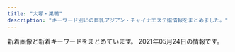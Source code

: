 ```yaml
---
title: "大塚・巣鴨"
description: "キーワード別にの巨乳アジアン・チャイナエステ嬢情報をまとめました。"
---
```


新着画像と新着キーワードをまとめています。
2021年05月24日の情報です。

<DmmAffiliateIns />
<KeywordTable
  shops={
    [
    {
        "url": "http://www.ko-story.com/",
        "keywords": {
            "D": 8,
            "88": 6,
            "89": 2
        },
        "name": "\u30b9\u30c8\u30fc\u30ea\u30fc",
        "station": "JR\u99d2\u8fbc\u99c5\u5357\u53e3",
        "img_links": [
            "http://www.ko-story.com/css/osusume-00014a.jpg",
            "http://www.ko-story.com/css/main-staff01.jpg",
            "http://www.ko-story.com/css/head-change.jpg",
            "http://www.ko-story.com/css/staff/staff-0013-a.jpg",
            "http://www.ko-story.com/css/top01-left02.jpg",
            "http://www.ko-story.com/css/staff/staff-012-b.jpg",
            "http://www.ko-story.com/css/nav/nav-007.jpg",
            "http://www.ko-story.com/css/tel01.png",
            "http://www.ko-story.com/css/main-staff03.jpg",
            "http://www.ko-story.com/css/main-girl02.png",
            "http://www.ko-story.com/css/staff/staff-012-a.jpg",
            "http://www.ko-story.com/css/staff/staff-0014-a.jpg",
            "http://www.ko-story.com/css/nav/nav-003.jpg",
            "http://www.ko-story.com/css/nav/nav-005.jpg",
            "http://www.ko-story.com/css/top01-left03.jpg",
            "http://www.ko-story.com/css/staff/staff-010-a.jpg",
            "http://www.ko-story.com/css/top01-left01.png",
            "http://www.ko-story.com/css/nav/nav-004.jpg",
            "http://www.ko-story.com/css/staff/staff-0014-b.jpg",
            "http://www.ko-story.com/css/osusume-011.jpg",
            "http://www.ko-story.com/css/nav/nav-002.jpg",
            "http://www.ko-story.com/css/nav/nav-001.jpg",
            "http://www.ko-story.com/css/osusume-013.jpg",
            "http://www.ko-story.com/css/staff/staff-0013-b.jpg",
            "http://www.ko-story.com/css/staff/staff-010-b.jpg",
            "http://www.ko-story.com/css/nav/nav-006.jpg"
        ]
    },
    {
        "img_links": [],
        "name": "\u99a8-\u304b\u304a\u308a-",
        "keywords": {},
        "url": "http://rinpa-awa.info/",
        "station": "JR\u5927\u585a\u99c5\u5317\u53e3"
    },
    {
        "img_links": [
            "http://relaxation.ebb.jp/int2.jpg",
            "http://relaxation.ebb.jp/2/uploadimg/1614080603.jpg",
            "http://relaxation.ebb.jp/2/uploadimg/1614080688.jpg",
            "http://relaxation.ebb.jp/2/uploadimg/1614080268.jpg",
            "http://relaxation.ebb.jp/2/uploadimg/1614080305.jpg",
            "http://relaxation.ebb.jp/vis_theptframe.png",
            "http://relaxation.ebb.jp/int1.jpg",
            "http://relaxation.ebb.jp/int3.jpg",
            "http://relaxation.ebb.jp/2/uploadimg/1615986161.jpg",
            "http://relaxation.ebb.jp/dozdLZQPkhPUwC2.png",
            "http://relaxation.ebb.jp/2/uploadimg/1614080617.jpg",
            "http://relaxation.ebb.jp/2/uploadimg/1621840799.jpg",
            "http://relaxation.ebb.jp/2/uploadimg/1614080587.jpg",
            "http://relaxation.ebb.jp/2/uploadimg/1614080543.jpg",
            "http://relaxation.ebb.jp/2/uploadimg/1614080675.jpg",
            "http://relaxation.ebb.jp/2/uploadimg/1614080597.jpg",
            "http://relaxation.ebb.jp/2/uploadimg/1614080297.jpg"
        ],
        "keywords": {
            "83": 12,
            "84": 12,
            "86": 24,
            "C": 24,
            "D": 36,
            "87": 12
        },
        "url": "http://relaxation.ebb.jp/",
        "name": "\u7652\u51e6\uff5e\u30e6\u30c9\u30b3\u30ed\uff5e",
        "station": "JR\u99d2\u8fbc\u99c5\u5317\u53e3"
    },
    {
        "name": "\u7652\u3057\u306e\u68ee",
        "url": "http://iyashinomori.oks.bz/",
        "station": "JR\u99d2\u8fbc\u99c5\u5357\u53e3",
        "img_links": [],
        "keywords": {}
    },
    {
        "keywords": {},
        "station": "JR\u5de3\u9d28\u99c5\u6b63\u9762\u53e3",
        "img_links": [
            "http://www.relax-luck.work/sp/img/miho1.jpg",
            "http://www.relax-luck.work/sp/images/footer.jpg",
            "http://www.relax-luck.work/sp/images/staff_t.jpg",
            "http://www.relax-luck.work/img/sizuka1.jpg",
            "http://www.relax-luck.work/sp/images/rec2.jpg",
            "http://www.relax-luck.work/images/ac1.jpg",
            "http://www.relax-luck.work/img/sizuka2.jpg",
            "http://www.relax-luck.work/img/miho1.jpg",
            "http://www.relax-luck.work/sp/images/tel.png",
            "http://www.relax-luck.work/img/erika2.jpg",
            "http://www.relax-luck.work/sp/staff/sizuka.jpg",
            "http://www.relax-luck.work/sp/img/siori2.jpg",
            "http://www.relax-luck.work/sp/images/ac1.png",
            "http://www.relax-luck.work/sp/img/siori1.jpg",
            "http://www.relax-luck.work/sp/images/rec1.jpg",
            "http://www.relax-luck.work/sp/images/int2.png",
            "http://www.relax-luck.work/sp/img/miho2.jpg",
            "http://www.relax-luck.work/img/siori1.jpg",
            "http://www.relax-luck.work/sp/menu/top.jpg",
            "http://www.relax-luck.work/sp/images/interior_t.jpg",
            "http://www.relax-luck.work/images/staff_t.jpg",
            "http://www.relax-luck.work/images/ta.jpg",
            "http://www.relax-luck.work/sp/images/ta.png",
            "http://www.relax-luck.work/sp/staff/miho.jpg",
            "http://www.relax-luck.work/images/int2.png",
            "http://www.relax-luck.work/sp/img/sizuka2.jpg",
            "http://www.relax-luck.work/sp/images/ac1.jpg",
            "http://www.relax-luck.work/images/head.jpg",
            "http://www.relax-luck.work/sp/img/sizuka1.jpg",
            "http://www.relax-luck.work/sp/images/sys.png",
            "http://www.relax-luck.work/images/3.jpg",
            "http://www.relax-luck.work/images/4.jpg",
            "http://www.relax-luck.work/sp/img/erika1.jpg",
            "http://www.relax-luck.work/sp/images/head.jpg",
            "http://www.relax-luck.work/sp/menu/staff.jpg",
            "http://www.relax-luck.work/images/rec2.jpg",
            "http://www.relax-luck.work/images/sys.png",
            "http://www.relax-luck.work/sp/images/news.jpg",
            "http://www.relax-luck.work/img/miho2.jpg",
            "http://www.relax-luck.work/images/1.jpg",
            "http://www.relax-luck.work/images/2.jpg",
            "http://www.relax-luck.work/images/rec1.jpg",
            "http://www.relax-luck.work/images/int1.png",
            "http://www.relax-luck.work/sp/staff/erika.jpg",
            "http://www.relax-luck.work/sp/img/erika2.jpg",
            "http://www.relax-luck.work/images/tr.jpg",
            "http://www.relax-luck.work/images/sm.jpg",
            "http://www.relax-luck.work/img/erika1.jpg",
            "http://www.relax-luck.work/sp/images/int1.png",
            "http://www.relax-luck.work/img/siori2.jpg",
            "http://www.relax-luck.work/sp/staff/siori.jpg",
            "http://www.relax-luck.work/images/news_t.jpg",
            "http://www.relax-luck.work/images/interior_t.jpg"
        ],
        "url": "http://www.relax-luck.work/",
        "name": "Relax Luck"
    },
    {
        "keywords": {
            "87": 3,
            "D": 4,
            "E": 3,
            "85": 3,
            "88": 3,
            "86": 4,
            "C": 14
        },
        "name": "\u30aa\u30ec\u30f3\u30b8",
        "url": "http://relax-orange.work/",
        "img_links": [
            "http://relax-orange.work/img/m40.png",
            "http://relax-orange.work/i/img/s2.jpg",
            "http://relax-orange.work/i/img/acc.jpg",
            "http://relax-orange.work/i/img/r1.jpg",
            "http://relax-orange.work/img/s1.jpg",
            "http://relax-orange.work/i/img/s3.jpg",
            "http://relax-orange.work/i/img/r2.jpg",
            "http://relax-orange.work/img/sta1.jpg",
            "http://relax-orange.work/i/img/s5.jpg",
            "http://relax-orange.work/img/mobile-botton-0.png",
            "http://relax-orange.work/img/st3.jpg",
            "http://relax-orange.work/img/sta2.jpg",
            "http://relax-orange.work/img/m3.png",
            "http://relax-orange.work/img/m4.png",
            "http://relax-orange.work/img/sta3.jpg",
            "http://relax-orange.work/img/m2.png",
            "http://relax-orange.work/img/st5.jpg",
            "http://relax-orange.work/img/m50.png",
            "http://relax-orange.work/i/img/s1.jpg",
            "http://relax-orange.work/img/m60.png",
            "http://relax-orange.work/img/st1.jpg",
            "http://relax-orange.work/img/sta5.jpg",
            "http://relax-orange.work/i/img/sta5.jpg",
            "http://relax-orange.work/img/kanban.jpg",
            "http://relax-orange.work/img/m5.png",
            "http://relax-orange.work/img/s5.jpg",
            "http://relax-orange.work/img/m30.png",
            "http://relax-orange.work/img/s3.jpg",
            "http://relax-orange.work/img/nos.jpg",
            "http://relax-orange.work/i/img/r4.jpg",
            "http://relax-orange.work/img/st2.jpg",
            "http://relax-orange.work/img/m1.png",
            "http://relax-orange.work/i/img/kanban.jpg",
            "http://relax-orange.work/img/m20.png",
            "http://relax-orange.work/i/img/r3.jpg",
            "http://relax-orange.work/img/m6.png",
            "http://relax-orange.work/img/s2.jpg"
        ],
        "station": "JR\u5de3\u9d28\u99c5\u5317\u53e3"
    },
    {
        "img_links": [
            "https://townnet.ne.jp/myondon/top/staff/img/aya.jpg",
            "https://townnet.ne.jp/myondon/top/view/img/s_12.jpg",
            "https://townnet.ne.jp/myondon/top/view/img/s_07.jpg",
            "https://townnet.ne.jp/myondon/top/view/img/s_11.jpg",
            "https://townnet.ne.jp/myondon/top/img/net1.jpg",
            "https://townnet.ne.jp/myondon/top/staff/img/hal.jpg",
            "https://townnet.ne.jp/myondon/top/view/img/s_08.jpg",
            "https://townnet.ne.jp/myondon/top/staff/img/g_4681.jpg",
            "https://townnet.ne.jp/myondon/top/staff/img/g_6576.jpg",
            "https://townnet.ne.jp/myondon/top/view/img/v_02.jpg",
            "https://townnet.ne.jp/myondon/top/view/img/v_03.jpg",
            "https://townnet.ne.jp/myondon/top/view/img/s_03.jpg",
            "https://townnet.ne.jp/myondon/top/access/img/kanban.jpg",
            "https://townnet.ne.jp/myondon/top/system/img/net.jpg",
            "https://townnet.ne.jp/myondon/top/img/information.jpg",
            "https://townnet.ne.jp/myondon/top/view/img/s_04.jpg",
            "https://townnet.ne.jp/myondon/top/staff/img/kaori_1.jpg",
            "https://townnet.ne.jp/myondon/top/view/img/v_07.jpg",
            "https://townnet.ne.jp/myondon/top/view/img/s_09.jpg",
            "https://townnet.ne.jp/myondon/img/img_02.jpg",
            "https://townnet.ne.jp/myondon/top/staff/img/mari.jpg",
            "https://townnet.ne.jp/myondon/top/system/img/price.jpg",
            "https://townnet.ne.jp/myondon/top/view/img/v_04.jpg",
            "https://townnet.ne.jp/myondon/top/view/img/v_05.jpg",
            "https://townnet.ne.jp/myondon/top/view/img/v_08.jpg",
            "https://townnet.ne.jp/myondon/top/view/img/v_01.jpg",
            "https://townnet.ne.jp/myondon/top/view/img/s_05.jpg",
            "https://townnet.ne.jp/myondon/top/view/img/s_06.jpg",
            "https://townnet.ne.jp/myondon/top/staff/img/bb.jpg",
            "https://townnet.ne.jp/myondon/top/view/img/s_02.jpg",
            "https://townnet.ne.jp/myondon/top/staff/img/kaori.jpg",
            "https://townnet.ne.jp/myondon/top/view/img/s_01.jpg",
            "https://townnet.ne.jp/myondon/top/view/img/v_06.jpg",
            "https://townnet.ne.jp/myondon/top/view/img/s_10.jpg"
        ],
        "keywords": {},
        "url": "https://townnet.ne.jp/myondon/",
        "name": "\u660e\u6d1e",
        "station": "JR\u5927\u585a\u99c5\u5317\u53e3"
    },
    {
        "img_links": [
            "https://koi-relax.tokyo/wp-content/themes/este/img/top-img01a.png",
            "https://koi-relax.tokyo/wp-content/uploads/2021/05/2187ty.jpg",
            "https://koi-relax.tokyo/wp-content/themes/este/img/tel_footer.png",
            "https://koi-relax.tokyo/wp-content/themes/este/img/call.png",
            "https://koi-relax.tokyo/wp-content/themes/este/img/3.jpg",
            "https://koi-relax.tokyo/wp-content/themes/este/img/top-img01b.png",
            "https://koi-relax.tokyo/wp-content/themes/este/img/4.jpg",
            "https://koi-relax.tokyo/wp-content/uploads/2021/05/90829716ty.jpg",
            "https://koi-relax.tokyo/wp-content/themes/este/img/1.jpg",
            "https://koi-relax.tokyo/wp-content/uploads/2021/03/ui2yt1fg.jpg",
            "https://koi-relax.tokyo/wp-content/uploads/2021/03/987syatdf.jpg",
            "https://koi-relax.tokyo/wp-content/uploads/2021/03/iuygfas.jpg",
            "https://koi-relax.tokyo/wp-content/themes/este/img/top-img02b.png",
            "https://koi-relax.tokyo/wp-content/themes/este/img/2.jpg",
            "https://koi-relax.tokyo/wp-content/themes/este/img/tel_header.png",
            "https://koi-relax.tokyo/wp-content/themes/este/img/top-img03.png",
            "https://koi-relax.tokyo/wp-content/uploads/2021/05/98726151.jpg"
        ],
        "url": "https://koi-relax.tokyo/",
        "name": "\u604b",
        "station": "JR\u5de3\u9d28\u99c5",
        "keywords": {
            "\u30c0\u30a4\u30ca\u30de\u30a4\u30c8": 3,
            "D": 11,
            "\u30bb\u30af\u30b7\u30fc": 3,
            "F": 4
        }
    },
    {
        "url": "http://rin-este.info/",
        "keywords": {
            "D": 20,
            "F": 4,
            "\u30bb\u30af\u30b7\u30fc": 2,
            "E": 14
        },
        "name": "\u51db\u82b1 \u308a\u3093\u304b",
        "img_links": [
            "http://rin-este.info/wp-content/themes/este/img/4.jpg",
            "https://rin-este.info/wp-content/themes/este/img/top-img03.png",
            "https://rin-este.info/wp-content/themes/este/img/1.jpg",
            "https://rin-este.info/wp-content/uploads/2021/02/3sjaioaoisaas.jpg",
            "https://rin-este.info/wp-content/themes/este/img/3.jpg",
            "https://rin-este.info/wp-content/themes/este/img/tel_header.png",
            "https://rin-este.info/wp-content/uploads/2021/02/jsioaioasoai.jpg",
            "http://rin-este.info/wp-content/themes/este/img/top-img05.png",
            "https://rin-este.info/wp-content/uploads/2021/02/00002101021.jpg",
            "https://rin-este.info/wp-content/uploads/2021/02/1saijojsaiosa.jpg",
            "https://rin-este.info/wp-content/themes/este/img/top-img02.png",
            "http://rin-este.info/wp-content/themes/este/img/top-img04.png",
            "https://rin-este.info/wp-content/uploads/2021/02/sajioaioaa1.jpg",
            "https://rin-este.info/wp-content/uploads/2021/02/0006.jpg",
            "https://rin-este.info/wp-content/uploads/2021/02/0000000000.jpg",
            "https://rin-este.info/wp-content/themes/este/img/top-img05.png",
            "http://rin-este.info/wp-content/themes/este/img/top-img01.png",
            "https://rin-este.info/wp-content/themes/este/img/call.png",
            "http://rin-este.info/wp-content/themes/este/img/call.png",
            "https://rin-este.info/wp-content/themes/este/img/top-img01.png",
            "https://rin-este.info/wp-content/uploads/2021/02/shaujsialskas.jpg",
            "https://rin-este.info/wp-content/themes/este/img/4.jpg",
            "http://rin-este.info/wp-content/themes/este/img/2.jpg",
            "http://rin-este.info/wp-content/themes/este/img/tel_footer.png",
            "http://rin-este.info/wp-content/themes/este/img/1.jpg",
            "https://rin-este.info/wp-content/themes/este/img/2.jpg",
            "http://rin-este.info/wp-content/themes/este/img/top-img02.png",
            "https://rin-este.info/wp-content/themes/este/img/tel_footer.png",
            "http://rin-este.info/wp-content/themes/este/img/tel_header.png",
            "https://rin-este.info/wp-content/themes/este/img/top-img04.png",
            "http://rin-este.info/wp-content/themes/este/img/3.jpg"
        ],
        "station": "JR\u5927\u585a\u99c5\u5357\u53e3"
    },
    {
        "url": "http://alinse.xyz/",
        "keywords": {
            "C": 10,
            "D": 9
        },
        "img_links": [
            "http://alinse.xyz/picture/call.png",
            "http://alinse.xyz/uploads/210429/1-210429133024236.jpg",
            "http://alinse.xyz/uploads/210519/1-21051Z9520c53.jpg",
            "http://alinse.xyz/uploads/210507/1-21050F93430460.jpg",
            "http://alinse.xyz/uploads/210429/1-21042913342U49.jpg",
            "http://alinse.xyz/uploads/210519/1-21051Z95522101.jpg",
            "http://alinse.xyz/picture/4.jpg",
            "http://alinse.xyz/uploads/210429/1-210429133216458.jpg",
            "http://alinse.xyz/uploads/210519/1-21051Z95402Q6.jpg",
            "http://alinse.xyz/uploads/210429/1-21042913354GB.jpg",
            "http://alinse.xyz/picture/tel.png",
            "http://alinse.xyz/picture/top-img01.png",
            "http://alinse.xyz/picture/top-img10.jpg",
            "http://alinse.xyz/uploads/210519/1-21051Z95156419.jpg",
            "http://alinse.xyz/uploads/210519/1-21051Z954121X.jpg",
            "http://alinse.xyz/picture/2.jpg",
            "http://alinse.xyz/uploads/210429/1-210429133010c7.jpg",
            "http://alinse.xyz/uploads/210519/1-21051Z95534935.jpg",
            "http://alinse.xyz/uploads/210429/1-210429133604H5.jpg",
            "http://alinse.xyz/picture/3.jpg",
            "http://alinse.xyz/uploads/210429/1-2104291331509C.jpg",
            "http://alinse.xyz/uploads/210429/1-210429133414623.jpg",
            "http://alinse.xyz/uploads/210507/1-21050F9341W95.jpg",
            "http://alinse.xyz/picture/1.jpg"
        ],
        "station": "JR\u5927\u585a\u99c5\u5357\u53e3",
        "name": "\u304a\u304b\u3048\u308a"
    },
    {
        "url": "http://hi-msg.com/cocoshia/",
        "station": "JR\u5927\u585a\u99c5\u5317\u53e3",
        "img_links": [
            "http://hi-msg.com/cocoshia/images/r1.jpg",
            "http://hi-msg.com/cocoshia/images/an_1_01.jpg",
            "http://hi-msg.com/cocoshia/images/an_2_01.jpg",
            "http://hi-msg.com/cocoshia/images/r4.jpg",
            "http://hi-msg.com/cocoshia/images/an_6_01.jpg",
            "http://hi-msg.com/cocoshia/images/an_4_02.jpg",
            "http://hi-msg.com/cocoshia/images/sys1.jpg",
            "http://hi-msg.com/cocoshia/images/an_3_02.jpg",
            "http://hi-msg.com/cocoshia/images/staff_images/st3.jpg",
            "http://hi-msg.com/cocoshia/images/an_3_01.jpg",
            "http://hi-msg.com/cocoshia/images/fbb.jpg",
            "http://hi-msg.com/cocoshia/images/slider/slide2s.png",
            "http://hi-msg.com/cocoshia/images/index_01.jpg",
            "http://hi-msg.com/cocoshia/images/r3.jpg",
            "http://hi-msg.com/cocoshia/images/slider/slide2.png",
            "http://hi-msg.com/cocoshia/images/staff_images/st4.jpg",
            "http://hi-msg.com/cocoshia/images/an_4_01.jpg",
            "http://hi-msg.com/cocoshia/images/staff_images/st1.jpg",
            "http://hi-msg.com/cocoshia/images/an_1_02.jpg",
            "http://hi-msg.com/cocoshia/images/slider/slide3.png",
            "http://hi-msg.com/cocoshia/images/index-2.jpg",
            "http://hi-msg.com/cocoshia/images/an_6_02.jpg",
            "http://hi-msg.com/cocoshia/images/an_5_02.jpg",
            "http://hi-msg.com/cocoshia/images/an_2_02.jpg",
            "http://hi-msg.com/cocoshia/images/staff_images/sl.png",
            "http://hi-msg.com/cocoshia/images/slider/slide1.png",
            "http://hi-msg.com/cocoshia/images/an_5_01.jpg",
            "http://hi-msg.com/cocoshia/images/slider/slide1s.png",
            "http://hi-msg.com/cocoshia/images/eve.png",
            "http://hi-msg.com/cocoshia/images/r2.jpg",
            "http://hi-msg.com/cocoshia/images/qr.jpg",
            "http://hi-msg.com/cocoshia/images/staff_images/st2.jpg",
            "http://hi-msg.com/cocoshia/images/index-1.jpg",
            "http://hi-msg.com/cocoshia/images/slider/slide3s.png"
        ],
        "keywords": {
            "87": 7,
            "86": 14,
            "E": 7
        },
        "name": "COCOSHIA"
    },
    {
        "url": "https://sakura.aoaoeo.com/",
        "img_links": [],
        "name": "SAKURA \u30ea\u30e9\u30af\u30bc\u30fc\u30b7\u30e7\u30f3",
        "keywords": {},
        "station": "JR\u5927\u585a\u99c5\u5317\u53e3"
    },
    {
        "img_links": [],
        "keywords": {},
        "station": "JR\u99d2\u8fbc\u99c5\u6771\u53e3",
        "url": "http://ko-relax.info/",
        "name": "\u3066\u3082\u307f\u3084"
    },
    {
        "url": "http://koukou.ests.co/",
        "name": "\u3046\u3055\u304e",
        "img_links": [],
        "station": "JR\u99d2\u8fbc\u99c5\u5317\u53e3",
        "keywords": {}
    },
    {
        "url": "http://mermaid.tyo.ac/",
        "keywords": {
            "83": 6,
            "C": 30,
            "D": 42,
            "E": 6,
            "85": 18,
            "86": 24,
            "87": 6
        },
        "station": "\u897f\u5de3\u9d28\u99c5A3\u53e3",
        "name": "RelaCute no.1\u30fb\u30ea\u30e9\u30ad\u30e5\u30fc\u30c8 no.1",
        "img_links": [
            "http://mermaid.tyo.ac/images/themes/blue/s_ranking.png",
            "http://mermaid.tyo.ac/images/themes/blue/mobile.jpg",
            "http://mermaid.tyo.ac/photos/sites/9/2020/07/2020070504013573.jpg",
            "http://mermaid.tyo.ac/images/themes/blue/no2.png",
            "http://mermaid.tyo.ac/images/themes/blue/r3.jpg",
            "http://mermaid.tyo.ac/photos/sites/9/2020/07/202007050401424.jpg",
            "http://mermaid.tyo.ac/photos/sites/9/2021/04/2021040810221422.jpg",
            "http://mermaid.tyo.ac/photos/sites/9/2020/07/2020070504012584.jpg",
            "http://mermaid.tyo.ac/images/themes/blue/no1.png",
            "http://mermaid.tyo.ac/photos/sites/9/2020/07/2020070504014156.jpg",
            "http://mermaid.tyo.ac/images/themes/blue/s_link.png",
            "http://mermaid.tyo.ac/photos/sites/9/2020/07/2020070504013427.jpg",
            "http://mermaid.tyo.ac/photos/sites/9/2020/07/2020070504013325.jpg",
            "http://mermaid.tyo.ac/photos/sites/9/2020/07/2020070504014471.jpg",
            "http://mermaid.tyo.ac/photos/sites/9/2020/07/2020070504013841.jpg",
            "http://mermaid.tyo.ac/photos/sites/9/2020/07/2020070504013943.jpg",
            "http://mermaid.tyo.ac/photos/sites/9/2020/07/2020070504013051.jpg",
            "http://mermaid.tyo.ac/photos/sites/9/2020/07/202007050401371.jpg",
            "http://mermaid.tyo.ac/photos/sites/9/2021/04/2021040810550096.jpg",
            "http://mermaid.tyo.ac/images/themes/blue/s_pickup.png",
            "http://mermaid.tyo.ac/images/themes/blue/s_staff.png",
            "http://mermaid.tyo.ac/photos/sites/9/2020/07/2020070504013113.jpg",
            "http://mermaid.tyo.ac/images/themes/blue/s_news.png",
            "http://mermaid.tyo.ac/photos/sites/9/2021/04/2021040810223118.jpg",
            "http://mermaid.tyo.ac/photos/sites/9/2021/04/2021040810550977.jpg",
            "http://mermaid.tyo.ac/images/themes/blue/s_zysx.png",
            "http://mermaid.tyo.ac/photos/sites/9/2021/04/2021040810222247.jpg",
            "http://mermaid.tyo.ac/images/room1.jpg",
            "http://mermaid.tyo.ac/photos/sites/9/2020/07/2020070504012720.jpg",
            "http://mermaid.tyo.ac/photos/sites/9/2021/04/2021040810545454.jpg",
            "http://mermaid.tyo.ac/images/themes/blue/s_newface.png",
            "http://mermaid.tyo.ac/images/room3.jpg",
            "http://mermaid.tyo.ac/images/room4.jpg",
            "http://mermaid.tyo.ac/images/themes/blue/line.png",
            "http://mermaid.tyo.ac/photos/sites/9/2021/04/2021040810220626.jpg",
            "http://mermaid.tyo.ac/photos/sites/9/2020/07/2020070504014629.jpg",
            "http://mermaid.tyo.ac/images/room2.jpg",
            "http://mermaid.tyo.ac/photos/sites/9/2020/07/2020070504012859.jpg",
            "http://mermaid.tyo.ac/photos/sites/9/2020/07/2020070504014544.jpg"
        ]
    },
    {
        "station": "JR\u99d2\u8fbc\u99c5\u6771\u53e3",
        "name": "\u30de\u30b7\u30e5\u30de\u30ed",
        "img_links": [
            "http://arm-es.com/media/sites/13/2021/03/1616658266-9AFA83A6-DA81-4A53-8BB7-573D97A63C23.jpeg",
            "http://arm-es.com/media/sites/13/2021/02/1612779404-flash.jpg",
            "http://arm-es.com/media/sites/13/elementor/thumbs/1612941284-4-p2nc3352g60s96v5co6mldhnb4p4bafgpa9apqyco0.jpg",
            "http://arm-es.com/media/sites/13/elementor/thumbs/1612941410-5-p2nc6dkpe7hnic39qqy6x9d191f82kitxforuwdz20.jpg",
            "http://arm-es.com/media/sites/13/elementor/thumbs/1612941234-1-p2nc1s53zd76qyrkkrfuqf3wp82mfua2movbe779h4.jpg",
            "http://arm-es.com/media/sites/13/2021/02/1612941410-5.jpg",
            "http://arm-es.com/media/sites/13/elementor/thumbs/1612941250-2-p2nc276jzst1ag5kjadb8ljz412n1kwl8w2sec9qjk.jpg",
            "http://arm-es.com/media/sites/13/2021/04/1620398909-1.jpg",
            "http://arm-es.com/media/sites/13/elementor/thumbs/1614830040-A4F263E2-84CF-4064-849B-5F1D3A8962B7-p3pdykoker7f35d9jk8yis75bexrtphuaa8gl2e10g.jpeg",
            "http://arm-es.com/media/sites/13/elementor/thumbs/1612941267-3-p2nc2n5t7zewrticxz9ywzit7kvvofo0z361k1m1ls.jpg",
            "http://arm-es.com/media/sites/13/elementor/thumbs/1615907550-DE5AD401-0C44-4EC3-AB52-CB94A75B4D20-p4b3gedphkahsbf1rk9reb6hl6w950twbseooo34ps.jpeg",
            "http://arm-es.com/media/sites/13/2021/02/r2-1.jpg",
            "http://arm-es.com/media/sites/13/2021/02/1612779406-flash1.jpg",
            "http://arm-es.com/media/sites/13/2021/02/1613544003-c19.jpg",
            "http://arm-es.com/media/sites/13/elementor/thumbs/1612941250-2-p2nc276j0prrwq5q4xxvubba7e0huzxs0rb32mkypk.jpg",
            "http://arm-es.com/media/sites/13/2021/02/1612776477-top.jpg",
            "http://arm-es.com/media/sites/13/elementor/thumbs/1612941284-4-p2nc3351h2zivgvaybr7738yehmz4pgnh5hle19ku0.jpg",
            "http://arm-es.com/media/sites/13/elementor/thumbs/1612941267-3-p2nc2n5s8wdne3iijmujipa4axtqhup7qyec8bx9rs.jpg",
            "http://arm-es.com/media/sites/13/2021/03/1616658265-717B549D-EE02-4F25-9DF3-43649AB2785F.jpeg",
            "http://arm-es.com/media/sites/13/elementor/thumbs/1620398909-1-p6tkxy0ltzgi90uyzgw6t8z0s28e1bsp25cklhd2g0.jpg",
            "http://arm-es.com/media/sites/13/elementor/thumbs/1612941234-1-p2nc1s54yg8g4orez3va4pcllv4rmf8vutn0pww1b4.jpg",
            "http://arm-es.com/media/sites/13/elementor/thumbs/1619432795-1-p6a48o8wfryoxtz2upg7drb5sqdut37uwnb0df4h40.jpg",
            "http://arm-es.com/media/sites/13/2021/02/r1-1.jpg",
            "http://arm-es.com/media/sites/13/elementor/thumbs/1612941358-6-p2nc50p3itmqqm29o5tlblp2d044yb4sepriwieg1k.jpg",
            "http://arm-es.com/media/sites/13/elementor/thumbs/1613538765-F562FBE7-D9D5-4A85-97B7-94AF100F9870-p2zdfc5no7l6u0mpugrrh7estz1rfzcbvcszv6b2cg.jpeg"
        ],
        "url": "http://arm-es.com/",
        "keywords": {}
    }
]
}
/>
<DmmAffiliateScript />
